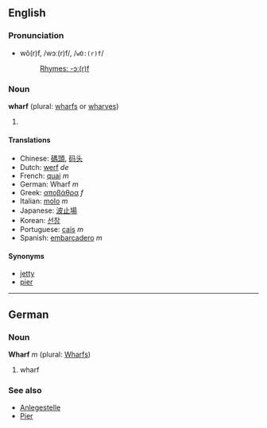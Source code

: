 ==English==
=== Pronunciation ===
*wô(r)f, /wɔː(r)f/, /<tt>wO:(r)f</tt>/
*:[[Rhymes:English:-ɔː(r)f|Rhymes: -ɔː(r)f]]

===Noun===
'''wharf''' (plural: [[wharfs]] or [[wharves]])

# {{substub}}

====Translations====
*Chinese: [[碼頭]], [[码头]]
*Dutch: [[werf]] ''de''
*French: [[quai]] ''m''
*German: Wharf ''m''
*Greek: [[αποβάθρα]] ''f''
*Italian: [[molo]] ''m''
*Japanese: [[波止場]]
*Korean: [[선창]]
*Portuguese: [[cais]] ''m''
*Spanish: [[embarcadero]] ''m''

====Synonyms====
*[[jetty]]
*[[pier]]

----

==German==
===Noun===
'''Wharf''' ''m'' (plural: [[Wharfs]])

# wharf

===See also===
*[[Anlegestelle]]
*[[Pier]]